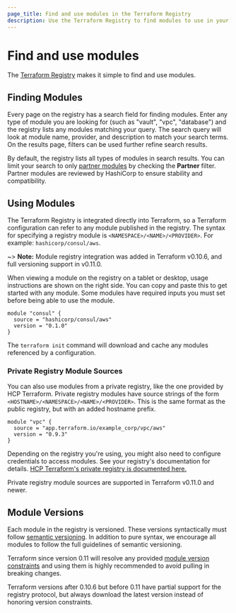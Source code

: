 ```yaml
---
page_title: Find and use modules in the Terraform Registry
description: Use the Terraform Registry to find modules to use in your Terraform configuration.
---
```


# Find and use modules

The [Terraform Registry](https://registry.terraform.io) makes it simple to
find and use modules.

## Finding Modules

Every page on the registry has a search field for finding
modules. Enter any type of module you are looking for (such as "vault",
"vpc", "database") and the registry lists any modules matching your query. The search query will look at module name, provider, and description to match your search terms. On the results page, filters can be used further refine search results.

By default, the registry lists all types of modules in search results. You can limit your search to only [partner modules](/terraform/registry/modules/partner) by checking the **Partner** filter. Partner modules are reviewed by HashiCorp to ensure stability and compatibility.

## Using Modules

The Terraform Registry is integrated directly into Terraform, so a Terraform
configuration can refer to any module published in the registry. The syntax for
specifying a registry module is `<NAMESPACE>/<NAME>/<PROVIDER>`. For example:
`hashicorp/consul/aws`.

~> **Note:** Module registry integration was added in Terraform v0.10.6, and full versioning support in v0.11.0.

When viewing a module on the registry on a tablet or desktop, usage instructions
are shown on the right side.
You can copy and paste this to get started with any module. Some modules
have required inputs you must set before being able to use the module.

```hcl
module "consul" {
  source = "hashicorp/consul/aws"
  version = "0.1.0"
}
```

The `terraform init` command will download and cache any modules referenced by
a configuration.

### Private Registry Module Sources

You can also use modules from a private registry, like the one provided by
HCP Terraform. Private registry modules have source strings of the form
`<HOSTNAME>/<NAMESPACE>/<NAME>/<PROVIDER>`. This is the same format as the
public registry, but with an added hostname prefix.

```hcl
module "vpc" {
  source = "app.terraform.io/example_corp/vpc/aws"
  version = "0.9.3"
}
```

Depending on the registry you're using, you might also need to configure
credentials to access modules. See your registry's documentation for details.
[HCP Terraform's private registry is documented here.](/terraform/cloud-docs/registry)

Private registry module sources are supported in Terraform v0.11.0 and
newer.

## Module Versions

Each module in the registry is versioned. These versions syntactically must
follow [semantic versioning](http://semver.org/). In addition to pure syntax,
we encourage all modules to follow the full guidelines of semantic versioning.

Terraform since version 0.11 will resolve any provided
[module version constraints](/terraform/language/modules/syntax#version) and
using them is highly recommended to avoid pulling in breaking changes.

Terraform versions after 0.10.6 but before 0.11 have partial support for the registry
protocol, but always download the latest version instead of honoring version
constraints.

